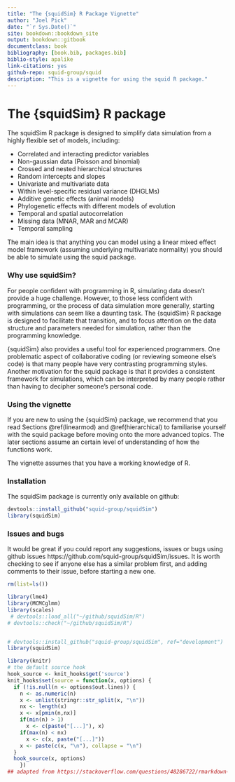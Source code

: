 ```yaml
--- 
title: "The {squidSim} R Package Vignette"
author: "Joel Pick"
date: "`r Sys.Date()`"
site: bookdown::bookdown_site
output: bookdown::gitbook
documentclass: book
bibliography: [book.bib, packages.bib]
biblio-style: apalike
link-citations: yes
github-repo: squid-group/squid
description: "This is a vignette for using the squid R package."
---
```


# The {squidSim} R package {.unnumbered #intro}

The squidSim R package is designed to simplify data simulation from a highly flexible set of models, including:

- Correlated and interacting predictor variables
- Non-gaussian data (Poisson and binomial)
- Crossed and nested hierarchical structures
- Random intercepts and slopes
- Univariate and multivariate data
- Within level-specific residual variance (DHGLMs)
- Additive genetic effects (animal models)
- Phylogenetic effects with different models of evolution
- Temporal and spatial autocorrelation
- Missing data (MNAR, MAR and MCAR)
- Temporal sampling

The main idea is that anything you can model using a linear mixed effect model framework (assuming underlying multivariate normality) you should be able to simulate using the squid package.

### Why use squidSim? {-}
For people confident with programming in R, simulating data doesn't provide a huge challenge. However, to those less confident with programming, or the process of data simulation more generally, starting with simulations can seem like a daunting task. The {squidSim} R package is designed to facilitate that transition, and to focus attention on the data structure and parameters needed for simulation, rather than the programming knowledge.

{squidSim} also provides a useful tool for experienced programmers. One problematic aspect of collaborative coding (or reviewing someone else's code) is that many people have very contrasting programming styles. Another motivation for the squid package is that it provides a consistent framework for simulations, which can be interpreted by many people rather than having to decipher someone's personal code. 


### Using the vignette {-}
If you are new to using the {squidSim} package, we recommend that you read Sections \@ref(linearmod) and \@ref(hierarchical) to familiarise yourself with the squid package before moving onto the more advanced topics. The later sections assume an certain level of understanding of how the functions work. 

The vignette assumes that you have a working knowledge of R.

<!-- 
## Functionality

This is a summary of the desired functionality laid out in the different SQuID working group documents. 

|     |     |
| --- | --- |
| No limit in the number of predictors  | ✅ |
| Interactions between predictors | ✅ |
| Temporal effects | |
|    - Linear/non-linear/cyclical| ✅ |
|    - Temporal autocorrelation| ❌ |
| Non-Gaussian data | ✅ |
| IxE / random slopes | ✅ |
| Within level-specific residual variance (DGLMM) | ✅ |
|     - Equation on residual variance | ✅ |
| No limit in the number of responses | ✅ |
| Recursive relationships | ❌ |
| Environmental dependency of cov matrices | Needs Discussion |
| Additive genetic effects | ✅ |
|     - Including indirect genetic effects | ✅ |
| G,E correlations | In Progress |
| Phylogenetic effects | In Progress |
|     - Different models of evolution | ❌ |

<br> 
-->

### Installation {-}

The squidSim package is currently only available on github:
```r
devtools::install_github("squid-group/squidSim")
library(squidSim)
```

### Issues and bugs {-}
It would be great if you could report any suggestions, issues or bugs using github issues https://github.com/squid-group/squidSim/issues. It is worth checking to see if anyone else has a similar problem first, and adding comments to their issue, before starting a new one. 



```r
rm(list=ls())

library(lme4)
library(MCMCglmm)
library(scales)
 # devtools::load_all("~/github/squidSim/R")
# devtools::check("~/github/squidSim/R")


# devtools::install_github("squid-group/squidSim", ref="development")
library(squidSim)

library(knitr)
# the default source hook
hook_source <- knit_hooks$get('source')
knit_hooks$set(source = function(x, options) {
  if (!is.null(n <- options$out.lines)) {
    n <- as.numeric(n)
    x <- unlist(stringr::str_split(x, "\n"))
    nx <- length(x) 
    x <- x[pmin(n,nx)]
    if(min(n) > 1)  
      x <- c(paste("[...]"), x)
    if(max(n) < nx) 
      x <- c(x, paste("[...]"))
    x <- paste(c(x, "\n"), collapse = "\n")
  }
  hook_source(x, options)
    })
## adapted from https://stackoverflow.com/questions/48286722/rmarkdown-how-to-show-partial-output-from-chunk
```
